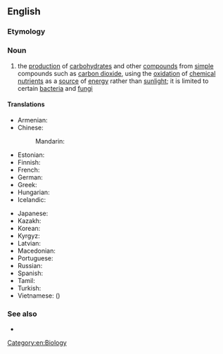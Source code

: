 ==English==
{{wikipedia}}

===Etymology===
{{prefix|en|chemo|synthesis}}

===Noun===
{{en-noun|-|chemosyntheses}}

# the [[production]] of [[carbohydrate]]s and other [[compound]]s from [[simple]] compounds such as [[carbon dioxide]], using the [[oxidation]] of [[chemical]] [[nutrient]]s as a [[source]] of [[energy]] rather than [[sunlight]]; it is limited to certain [[bacteria]] and [[fungi]]

====Translations====
{{trans-top|production of carbohydrates and other compounds from simple compounds}}
* Armenian: {{t+|hy|քեմոսինթեզ}}
* Chinese:
*: Mandarin: {{t|cmn|化能合成|tr=huànénghéchéng}}
* Estonian: {{t|et|kemosüntees}}
* Finnish: {{t|fi|kemosynteesi}}
* French: {{t+|fr|chimiosynthèse|f}}
* German: {{t|de|Chemosynthese|f}}
* Greek: {{t+|el|χημειοσύνθεση}}
* Hungarian: {{t|hu|kemoszintézis}}
* Icelandic: {{t|is|efnatillífun|f}}
{{trans-mid}}
* Japanese: {{t|ja|化学合成|tr=かがくごうせい, kagakugōsei}}
* Kazakh: {{t|kk|хемосинтез}}
* Korean: {{t|ko|화학합성(化學合成)}}
* Kyrgyz: {{t|ky|хемосинтез}}
* Latvian: {{t|lv|hemosintēze}}
* Macedonian: {{t|mk|хемосинтеза|f|sc=Cyrl}}
* Portuguese: {{t|pt|quimiossíntese}}
* Russian: {{t+|ru|хемосинтез|m|sc=Cyrl}}
* Spanish: {{t|es|quimiosíntesis|f}}
* Tamil: {{t|ta|வேதிச்சேர்க்கை}}
* Turkish: {{t+|tr|kemosentez}}
* Vietnamese: {{t|vi|hóa tổng hợp}} ({{t|vi|[[化]][[總合]]}})
{{trans-bottom}}

===See also===
* {{l|en|photosynthesis}}

[[Category:en:Biology]]